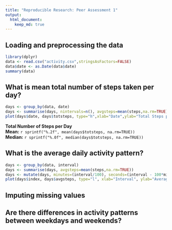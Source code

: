 ```yaml
---
title: "Reproducible Research: Peer Assessment 1"
output: 
  html_document:
    keep_md: true
---
```



## Loading and preprocessing the data

```r
library(dplyr)
data <- read.csv("activity.csv",stringsAsFactors=FALSE)
data$date <- as.Date(data$date)
summary(data)
```


## What is mean total number of steps taken per day?

```r
days <- group_by(data, date)
days <- summarise(days, nintervals=n(), avgsteps=mean(steps,na.rm=TRUE), totsteps=nintervals*avgsteps)
plot(days$date, days$totsteps, type="h",xlab="Date",ylab="Total Steps per Day",main="Histogram - Total Number of Steps per Day")
```
 
 __Total Number of Steps per Day__  
 __Mean:__ `r sprintf("%.2f", mean(days$totsteps, na.rm=TRUE))`  
 __Median:__ `r sprintf("%.0f", median(days$totsteps, na.rm=TRUE))`  


## What is the average daily activity pattern?

```r
days <- group_by(data, interval)
days <- summarise(days, avgsteps=mean(steps,na.rm=TRUE))
days <- mutate(days, minutes=(interval/100), seconds=(interval - 100*minutes + 60*minutes), index=seconds/5)
plot(days$index, days$avgsteps, type="l", xlab="Interval", ylab="Average Steps", main="Daily Activity - Average Number of Steps")
```


## Imputing missing values



## Are there differences in activity patterns between weekdays and weekends?
